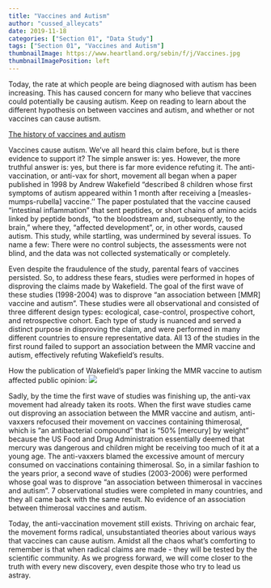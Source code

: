 ```yaml
---
title: "Vaccines and Autism"
author: "cussed_alleycats"
date: 2019-11-18
categories: ["Section 01", "Data Study"]
tags: ["Section 01", "Vaccines and Autism"]
thumbnailImage: https://www.heartland.org/sebin/f/j/Vaccines.jpg
thumbnailImagePosition: left
---
```


Today, the rate at which people are being diagnosed with autism has been increasing. This has caused concern for many who believe that vaccines could potentially be causing autism. Keep on reading to learn about the different hypothesis on between vaccines and autism, and whether or not vaccines can cause autism. 

[The history of vaccines and autism](https://www.ncbi.nlm.nih.gov/pmc/articles/PMC2908388/)

<!--more-->

Vaccines cause autism. We’ve all heard this claim before, but is there evidence to support it? The simple answer is: yes. However, the more truthful answer is: yes, but there is far more evidence refuting it. The anti-vaccination, or anti-vax for short, movement all began when a paper published in 1998 by Andrew Wakefield “described 8 children whose first symptoms of autism appeared within 1 month after receiving a [measles-mumps-rubella] vaccine.'' The paper postulated that the vaccine caused “intestinal inflammation” that sent peptides, or short chains of amino acids linked by peptide bonds, “to the bloodstream and, subsequently, to the brain,” where they,  “affected development”, or, in other words, caused autism. This study, while startling, was undermined by several issues. To name a few: There were no control subjects, the assessments were not blind, and the data was not collected systematically or completely.

Even despite the fraudulence of the study, parental fears of vaccines persisted. So, to address these fears, studies were performed in hopes of disproving the claims made by Wakefield. The goal of the first wave of these studies (1998-2004) was to disprove “an association between [MMR] vaccine and autism”. These studies were all observational and consisted of three different design types: ecological, case-control, prospective cohort, and retrospective cohort. Each type of study is nuanced and served a distinct purpose in disproving the claim, and were performed in many different countries to ensure representative data. All 13 of the studies in the first round failed to support an association between the MMR vaccine and autism, effectively refuting Wakefield’s results.
	
	
How the publication of Wakefield’s paper linking the MMR vaccine to autism affected public opinion:
![](https://www-tc.pbs.org/wgbh/nova/media/images/autism-vaccine-myth-01.width-800.jpg)


Sadly, by the time the first wave of studies was finishing up, the anti-vax movement had already taken its roots. When the first wave studies came out disproving an association between the MMR vaccine and autism, anti-vaxxers refocused their movement on vaccines containing thimerosal, which is “an antibacterial compound” that is “50% [mercury] by weight” because the US Food and Drug Administration essentially deemed that mercury was dangerous and children might be receiving too much of it at a young age. The anti-vaxxers blamed the excessive amount of mercury consumed on vaccinations containing thimerosal. So, in a similar fashion to the years prior, a second wave of studies (2003-2006) were performed whose goal was to disprove “an association between thimerosal in vaccines and autism”. 7 observational studies were completed in many countries, and they all came back with the same result. No evidence of an association between thimerosal vaccines and autism.
	
	
Today, the anti-vaccination movement still exists. Thriving on archaic fear, the movement forms radical, unsubstantiated theories about various ways that vaccines can cause autism. Amidst all the chaos what’s comforting to remember is that when radical claims are made - they will be tested by the scientific community. As we progress forward, we will come closer to the truth with every new discovery, even despite those who try to lead us astray. 


